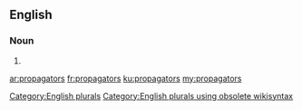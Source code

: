 ==English==

===Noun===
{{head|en}}

# {{plural of|propagator}}

[[Category:English plurals]][[Category:English plurals using obsolete wikisyntax]]

[[ar:propagators]]
[[fr:propagators]]
[[ku:propagators]]
[[my:propagators]]